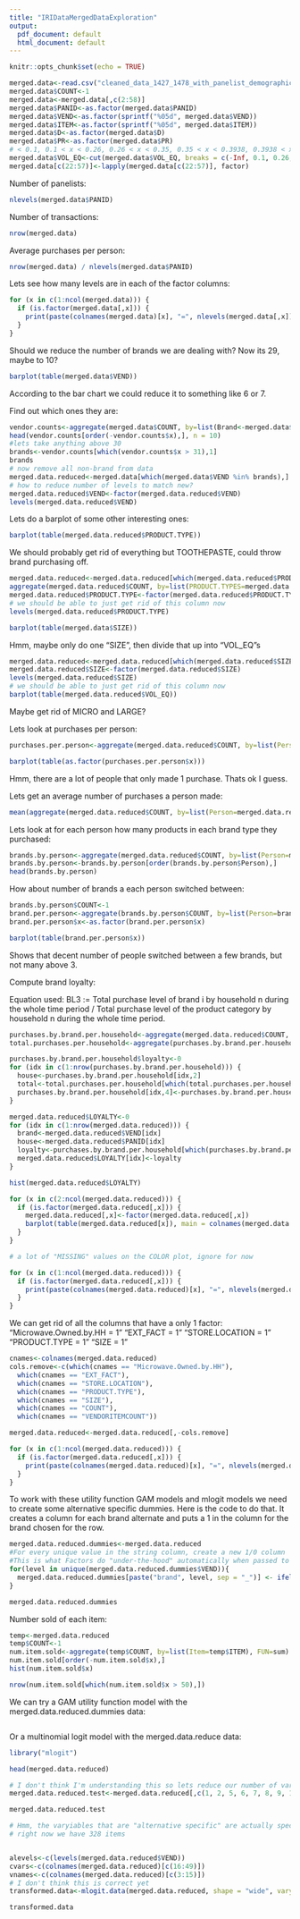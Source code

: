 ```yaml
---
title: "IRIDataMergedDataExploration"
output:
  pdf_document: default
  html_document: default
---
```


```r
knitr::opts_chunk$set(echo = TRUE)
```

```r
merged.data<-read.csv("cleaned_data_1427_1478_with_panelist_demographics.csv", header = TRUE, na.strings = c(".") )
merged.data$COUNT<-1
merged.data<-merged.data[,c(2:58)]
merged.data$PANID<-as.factor(merged.data$PANID)
merged.data$VEND<-as.factor(sprintf("%05d", merged.data$VEND))
merged.data$ITEM<-as.factor(sprintf("%05d", merged.data$ITEM))
merged.data$D<-as.factor(merged.data$D)
merged.data$PR<-as.factor(merged.data$PR)
# < 0.1, 0.1 < x < 0.26, 0.26 < x < 0.35, 0.35 < x < 0.3938, 0.3938 < x < 0.4894, 0.4894 < x < 0.675, 0.675+
merged.data$VOL_EQ<-cut(merged.data$VOL_EQ, breaks = c(-Inf, 0.1, 0.26, 0.35, 0.3938, 0.4894, 0.675, Inf), labels = c("MICRO", "VERY_SMALL", "SMALL", "MEDIUM_SMALL", "MEDIUM", "MEDIUM_LARGE", "LARGE"))
merged.data[c(22:57)]<-lapply(merged.data[c(22:57)], factor)

```

Number of panelists:
```r
nlevels(merged.data$PANID)
```

Number of transactions:
```r
nrow(merged.data)
```

Average purchases per person:
```r
nrow(merged.data) / nlevels(merged.data$PANID)

```


Lets see how many levels are in each of the factor columns:

```r
for (x in c(1:ncol(merged.data))) {
  if (is.factor(merged.data[,x])) {
    print(paste(colnames(merged.data)[x], "=", nlevels(merged.data[,x])))
  }
}
```


Should we reduce the number of brands we are dealing with?  Now its 29, maybe to 10?

```r
barplot(table(merged.data$VEND))
```
According to the bar chart we could reduce it to something like 6 or 7.

Find out which ones they are:

```r
vendor.counts<-aggregate(merged.data$COUNT, by=list(Brand<-merged.data$VEND), FUN=sum)
head(vendor.counts[order(-vendor.counts$x),], n = 10)
#lets take anything above 30
brands<-vendor.counts[which(vendor.counts$x > 31),1]
brands
# now remove all non-brand from data
merged.data.reduced<-merged.data[which(merged.data$VEND %in% brands),]
# how to reduce number of levels to match new?
merged.data.reduced$VEND<-factor(merged.data.reduced$VEND)
levels(merged.data.reduced$VEND)
```


Lets do a barplot of some other interesting ones:

```r

barplot(table(merged.data.reduced$PRODUCT.TYPE))
```

We should probably get rid of everything but TOOTHEPASTE, could throw brand purchasing off.
```r
merged.data.reduced<-merged.data.reduced[which(merged.data.reduced$PRODUCT.TYPE == "TOOTHPASTE"),]
aggregate(merged.data.reduced$COUNT, by=list(PRODUCT.TYPES=merged.data.reduced$PRODUCT.TYPE), FUN=sum)
merged.data.reduced$PRODUCT.TYPE<-factor(merged.data.reduced$PRODUCT.TYPE)
# we should be able to just get rid of this column now
levels(merged.data.reduced$PRODUCT.TYPE)
```



```r
barplot(table(merged.data$SIZE))
```


Hmm, maybe only do one "SIZE", then divide that up into "VOL_EQ"s


```r
merged.data.reduced<-merged.data.reduced[which(merged.data.reduced$SIZE == "REGULAR"),]
merged.data.reduced$SIZE<-factor(merged.data.reduced$SIZE)
levels(merged.data.reduced$SIZE)
# we should be able to just get rid of this column now
barplot(table(merged.data.reduced$VOL_EQ))
```

Maybe get rid of MICRO and LARGE?

Lets look at purchases per person:

```r
purchases.per.person<-aggregate(merged.data.reduced$COUNT, by=list(Person=merged.data.reduced$PANID), FUN=sum)

barplot(table(as.factor(purchases.per.person$x)))

```

Hmm, there are a lot of people that only made 1 purchase.  Thats ok I guess.

Lets get an average number of purchases a person made:

```r
mean(aggregate(merged.data.reduced$COUNT, by=list(Person=merged.data.reduced$PANID), FUN=sum)$x)

```



Lets look at for each person how many products in each brand type they purchased:

```r
brands.by.person<-aggregate(merged.data.reduced$COUNT, by=list(Person=merged.data.reduced$PANID, Brand=merged.data.reduced$VEND), FUN=sum)
brands.by.person<-brands.by.person[order(brands.by.person$Person),]
head(brands.by.person)
```

How about number of brands a each person switched between:

```r
brands.by.person$COUNT<-1
brand.per.person<-aggregate(brands.by.person$COUNT, by=list(Person=brands.by.person$Person), FUN=sum)
brand.per.person$x<-as.factor(brand.per.person$x)

barplot(table(brand.per.person$x))
```
Shows that decent number of people switched between a few brands, but not many above 3.

Compute brand loyalty:

Equation used: BL3 := Total purchase level of brand i by household n during the whole time period / Total purchase level of the product category by household n during the whole time period.

```r
purchases.by.brand.per.household<-aggregate(merged.data.reduced$COUNT, by=list(Brand=merged.data.reduced$VEND, Household=merged.data.reduced$PANID), FUN=sum)
total.purchases.per.household<-aggregate(purchases.by.brand.per.household$x, by=list(Household=purchases.by.brand.per.household$Household), FUN=sum)

purchases.by.brand.per.household$loyalty<-0
for (idx in c(1:nrow(purchases.by.brand.per.household))) {
  house<-purchases.by.brand.per.household[idx,2]
  total<-total.purchases.per.household[which(total.purchases.per.household[,1] == house),2]
  purchases.by.brand.per.household[idx,4]<-purchases.by.brand.per.household$x[idx] / total
}

merged.data.reduced$LOYALTY<-0
for (idx in c(1:nrow(merged.data.reduced))) {
  brand<-merged.data.reduced$VEND[idx]
  house<-merged.data.reduced$PANID[idx]
  loyalty<-purchases.by.brand.per.household[which(purchases.by.brand.per.household$Household == house & purchases.by.brand.per.household$Brand == brand),]$loyalty
  merged.data.reduced$LOYALTY[idx]<-loyalty
}

hist(merged.data.reduced$LOYALTY)
```


```r

for (x in c(2:ncol(merged.data.reduced))) {
  if (is.factor(merged.data.reduced[,x])) {
    merged.data.reduced[,x]<-factor(merged.data.reduced[,x])
    barplot(table(merged.data.reduced[x]), main = colnames(merged.data.reduced)[x])
  }
}

# a lot of "MISSING" values on the COLOR plot, ignore for now

```



```r
for (x in c(1:ncol(merged.data.reduced))) {
  if (is.factor(merged.data.reduced[,x])) {
    print(paste(colnames(merged.data.reduced)[x], "=", nlevels(merged.data.reduced[,x])))
  }
}

```

We can get rid of all the columns that have a only 1 factor:
"Microwave.Owned.by.HH = 1"
"EXT_FACT = 1"
"STORE.LOCATION = 1"
"PRODUCT.TYPE = 1"
"SIZE = 1"

```r
cnames<-colnames(merged.data.reduced)
cols.remove<-c(which(cnames == "Microwave.Owned.by.HH"),
  which(cnames == "EXT_FACT"),
  which(cnames == "STORE.LOCATION"),
  which(cnames == "PRODUCT.TYPE"),
  which(cnames == "SIZE"),
  which(cnames == "COUNT"),
  which(cnames == "VENDORITEMCOUNT"))

merged.data.reduced<-merged.data.reduced[,-cols.remove]

for (x in c(1:ncol(merged.data.reduced))) {
  if (is.factor(merged.data.reduced[,x])) {
    print(paste(colnames(merged.data.reduced)[x], "=", nlevels(merged.data.reduced[,x])))
  }
}

```

To work with these utility function GAM models and mlogit models we need to create some alternative specific dummies.  Here is the code to do that. It creates a column for each brand alternate and puts a 1 in the column for the brand chosen for the row.

```r
merged.data.reduced.dummies<-merged.data.reduced
#For every unique value in the string column, create a new 1/0 column
#This is what Factors do "under-the-hood" automatically when passed to function requiring numeric data
for(level in unique(merged.data.reduced.dummies$VEND)){
  merged.data.reduced.dummies[paste("brand", level, sep = "_")] <- ifelse(merged.data.reduced.dummies$VEND == level, 1, 0)
}

merged.data.reduced.dummies
```

Number sold of each item:

```r
temp<-merged.data.reduced
temp$COUNT<-1
num.item.sold<-aggregate(temp$COUNT, by=list(Item=temp$ITEM), FUN=sum)
num.item.sold[order(-num.item.sold$x),]
hist(num.item.sold$x)

nrow(num.item.sold[which(num.item.sold$x > 50),])
```



We can try a GAM utility function model with the merged.data.reduced.dummies data:

```r

```



Or a multinomial logit model with the merged.data.reduce data:

```r
library("mlogit")

head(merged.data.reduced)

# I don't think I'm understanding this so lets reduce our number of vars to make it easier
merged.data.reduced.test<-merged.data.reduced[,c(1, 2, 5, 6, 7, 8, 9, 10, 11, 12)]

merged.data.reduced.test

# Hmm, the varyiables that are "alternative specific" are actually specific to the ITEM not the VEND/Brand.  So I think we need our "choices" to be on items?  
# right now we have 328 items


alevels<-c(levels(merged.data.reduced$VEND))
cvars<-c(colnames(merged.data.reduced)[c(16:49)])
vnames<-c(colnames(merged.data.reduced)[c(3:15)])
# I don't think this is correct yet
transformed.data<-mlogit.data(merged.data.reduced, shape = "wide", varying = 3:15, v.names=vnames, choice = "VEND", alt.levels = alevels, id.var = "PANID")

transformed.data

```

